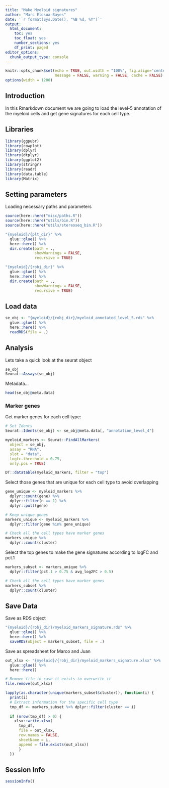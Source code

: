 ```yaml
---
title: "Make Myeloid signatures"
author: "Marc Elosua-Bayes"
date: '`r format(Sys.Date(), "%B %d, %Y")`'
output:
  html_document:
    toc: yes
    toc_float: yes
    number_sections: yes
    df_print: paged
editor_options: 
  chunk_output_type: console
---
```


```r
knitr::opts_chunk$set(echo = TRUE, out.width = "100%", fig.align='center', 
                      message = FALSE, warning = FALSE, cache = FALSE)
options(width = 1200)
```

## Introduction
In this Rmarkdown document we are going to load the level-5 annotation of the myeloid cells and get gene signatures for each cell type. \

## Libraries
```r
library(ggpubr)
library(cowplot)
library(dplyr)
library(dtplyr)
library(ggplot2)
library(stringr)
library(readr)
library(data.table)
library(Matrix)
```

## Setting parameters
Loading necessary paths and parameters
```r
source(here::here("misc/paths.R"))
source(here::here("utils/bin.R"))
source(here::here("utils/stereoseq_bin.R"))

"{myeloid}/{plt_dir}" %>%
  glue::glue() %>%
  here::here() %>%
  dir.create(path = .,
             showWarnings = FALSE,
             recursive = TRUE)

"{myeloid}/{robj_dir}" %>%
  glue::glue() %>%
  here::here() %>%
  dir.create(path = .,
             showWarnings = FALSE,
             recursive = TRUE)
```

## Load data
```r
se_obj <- "{myeloid}/{robj_dir}/myeloid_annotated_level_5.rds" %>%
  glue::glue() %>%
  here::here() %>%
  readRDS(file = .)
```

## Analysis
Lets take a quick look at the seurat object
```r
se_obj
Seurat::Assays(se_obj)
```

Metadata...
```r
head(se_obj@meta.data)
```

### Marker genes
Get marker genes for each cell type:
```r
# Set Idents
Seurat::Idents(se_obj) <- se_obj@meta.data[, "annotation_level_4"]

myeloid_markers <- Seurat::FindAllMarkers(
  object = se_obj,
  assay = "RNA",
  slot = "data",
  logfc.threshold = 0.75,
  only.pos = TRUE)

DT::datatable(myeloid_markers, filter = "top")
```

Select those genes that are unique for each cell type to avoid overlapping
```r
gene_unique <- myeloid_markers %>%
  dplyr::count(gene) %>%
  dplyr::filter(n == 1) %>%
  dplyr::pull(gene)

# Keep unique genes
markers_unique <- myeloid_markers %>%
  dplyr::filter(gene %in% gene_unique)

# Check all the cell types have marker genes
markers_unique %>%                 
  dplyr::count(cluster)
```

Select the top genes to make the gene signatures according to logFC and pct.1
```r
markers_subset <- markers_unique %>%
  dplyr::filter(pct.1 > 0.75 & avg_log2FC > 0.5)

# Check all the cell types have marker genes
markers_subset %>%
  dplyr::count(cluster)
```

## Save Data

Save as RDS object
```r
"{myeloid}/{robj_dir}/myeloid_markers_signature.rds" %>%
  glue::glue() %>%
  here::here() %>%
  saveRDS(object = markers_subset, file = .)
```

Save as spreadsheet for Marco and Juan
```r
out_xlsx <- "{myeloid}/{robj_dir}/myeloid_markers_signature.xlsx" %>%
  glue::glue() %>%
  here::here() 

# Remove file in case it exists to overwrite it
file.remove(out_xlsx)

lapply(as.character(unique(markers_subset$cluster)), function(i) {
  print(i)
  # Extract information for the specific cell type
  tmp_df <- markers_subset %>% dplyr::filter(cluster == i)
  
  if (nrow(tmp_df) > 0) {
    xlsx::write.xlsx(
      tmp_df,
      file = out_xlsx,
      row.names = FALSE,
      sheetName = i,
      append = file.exists(out_xlsx))
      }
  })
```

## Session Info
```r
sessionInfo()
```
